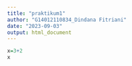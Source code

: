```yaml
---
title: "praktikum1"
author: "G14012110834_Dindana Fitriani"
date: "2023-09-03"
output: html_document
---
```


```r
x=3+2
x
```

